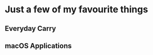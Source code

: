 
<div className={Layout.container}>
  <div className={Layout.hero}>
    <div className={Layout.sidebar}>
      <h1>Just a few of my favourite things</h1>
    </div>
  </div>

  <div className={Layout.body}>
    <h2>Everyday Carry</h2>
    <ProductCard
      image="iphone"
      title="iPhone XS"
      description="Silver 256gb"
      link="https://www.apple.com/au/iphone-xs/"
      />
    <ProductCard
      image="macbookpro"
      title="13” MacBook Pro"
      description="13-inch, Late 2016, Four Thunderbolt 3 Ports"
      link="https://www.apple.com/au/macbook-pro/"
      />
    <h2>macOS Applications</h2>
    <AppCard
      icon="sketch"
      title="Sketch"
      description="Design tool of choice. Fast to work in, with great export workflows."
      link="https://sketchapp.com"
      />
    <AppCard
      icon="vscode"
      title="VSCode"
      description="Feature rich text editor, with an impressive cadence of releases."
      link="https://code.visualstudio.com"
      />
    <AppCard
      icon="hyper"
      title="Hyper"
      description="A nice minimal, extensible Terminal client. I like it mainly ‘cause it looks nice."
      link="https://hyper.is"
      />
    <AppCard
      icon="screenflick"
      title="Screenflick"
      description="Very high quality screen recording software, useful for recording hi-dpi, high framerate video."
      link="https://www.araelium.com/screenflick-mac-screen-recorder"
      />
    <AppCard
      icon="things"
      title="Things 3"
      description="A clean and simple task manager for all my life admin. Syncs with iPhone and Apple watch."
      link="https://culturedcode.com/things/"
      />
    <AppCard
      icon="iawriter"
      title="iA Writer"
      description="Writing app of choice. Beautiful and simple, with great Markdown support and exporting."
      link="https://ia.net/writer"
      />
    <AppCard
      icon="iconjar"
      title="IconJar"
      description="A handy application for organising, finding, using, and exporting icons and icon sets."
      link="https://geticonjar.com/"  
      />
    <AppCard
      icon="1password"
      title="1Password"
      description="Password manager. Syncs with iOS, supports Touch ID on Mac, and Touch + Face ID on iOS."
      link="https://1password.com/"
      />
  </div>
</div>



